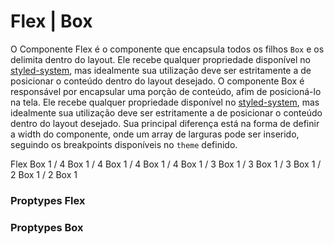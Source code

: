 

<Meta title="Layout|Grid" component={Flex} />

# Flex | Box

O Componente Flex é o componente que encapsula todos os filhos `Box` e os delimita dentro do layout. Ele recebe qualquer propriedade disponível no [styled-system](https://styled-system.com/api), mas idealmente sua utilização deve ser estritamente a de posicionar o conteúdo dentro do layout desejado.
O componente Box é responsável por encapsular uma porção de conteúdo, afim de posicioná-lo na tela. Ele recebe qualquer propriedade disponível no [styled-system](https://styled-system.com/api), mas idealmente sua utilização deve ser estritamente a de posicionar o conteúdo dentro do layout desejado. Sua principal diferença está na forma de definir a width do componente, onde um array de larguras pode ser inserido, seguindo os breakpoints disponíveis no `theme` definido.

<Preview>
  <Story name="Flex | Box">
    <ThemeProvider>
      <Flex flexWrap='wrap' backgroundColor='gray.400'>
        <Box width={1} p='2'>
          <Typography color='white'>Flex</Typography>
        </Box>
        <Box width={{xs: 1, md: 1 / 4}} p='2' backgroundColor='purple.400' >
          <Typography color='white' textAlign='center'>Box 1 / 4</Typography>
        </Box>
        <Box width={{xs: 1, md: 1 / 4}} p='2' backgroundColor='purple.400' >
          <Typography color='white' textAlign='center'>Box 1 / 4</Typography>
        </Box>
        <Box width={{xs: 1, md: 1 / 4}} p='2' backgroundColor='purple.400' >
          <Typography color='white' textAlign='center'>Box 1 / 4</Typography>
        </Box>
        <Box width={{xs: 1, md: 1 / 4}} p='2' backgroundColor='purple.400' >
          <Typography color='white' textAlign='center'>Box 1 / 4</Typography>
        </Box>
        <Box width={{xs: 1, md: 1 / 3}} p='2' backgroundColor='red.400' >
          <Typography color='white' textAlign='center'>Box 1 / 3</Typography>
        </Box>
        <Box width={{xs: 1, md: 1 / 3}} p='2' backgroundColor='red.400' >
          <Typography color='white' textAlign='center'>Box 1 / 3</Typography>
        </Box>
        <Box width={{xs: 1, md: 1 / 3}} p='2' backgroundColor='red.400' >
          <Typography color='white' textAlign='center'>Box 1 / 3</Typography>
        </Box>
        <Box width={{xs: 1, md: 1 / 2}} p='2' backgroundColor='blue.400' >
          <Typography color='white' textAlign='center'>Box 1 / 2</Typography>
        </Box>
        <Box width={{xs: 1, md: 1 / 2}} p='2' backgroundColor='blue.400' >
          <Typography color='white' textAlign='center'>Box 1 / 2</Typography>
        </Box>
        <Box width={1} p='2' backgroundColor='green.400' >
          <Typography color='white' textAlign='center'>Box 1</Typography>
        </Box>
      </Flex>
    </ThemeProvider>
  </Story>
</Preview>

### Proptypes Flex

<Props of={Flex} />

### Proptypes Box

<Props of={Box} />
